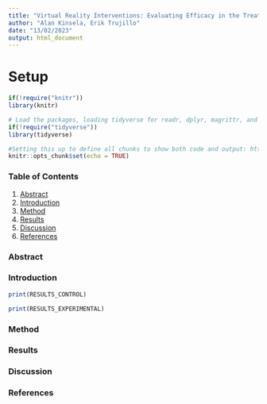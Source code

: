 ```yaml
---
title: "Virtual Reality Interventions: Evaluating Efficacy in the Treatment of GAD"
author: "Alan Kinsela, Erik Trujillo"
date: "13/02/2023"
output: html_document
---
```


# Setup 
```r
if(!require("knitr"))
library(knitr)

# Load the packages, loading tidyverse for readr, dplyr, magrittr, and ggplot2
if(!require("tidyverse"))
library(tidyverse)
```



```r
#Setting this up to define all chunks to show both code and output: https://argoshare.is.ed.ac.uk/healthyr_book/the-anatomy-of-a-notebook-r-markdown-file.html
knitr::opts_chunk$set(echo = TRUE)

```


<!-- This is what a comment looks like-->
### Table of Contents

1. [Abstract](#abstract)
2. [Introduction](#introduction)
3. [Method](#method)
4. [Results](#results)
5. [Discussion](#discussion)
6. [References](#references)


### Abstract <a name="abstract"></a>



### Introduction <a name="introduction"></a>
```r
print(RESULTS_CONTROL)
```

```r
print(RESULTS_EXPERIMENTAL)
```



### Method <a name="method"></a>




### Results <a name="results"></a>




### Discussion <a name="discussion"></a>




### References <a name="references"></a>